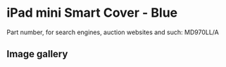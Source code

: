 
# iPad mini Smart Cover - Blue

Part number, for search engines, auction websites and such: MD970LL/A

## Image gallery

<div style={{ width: "768px" }}>
  <GalleryComponent
    images={[
      {
        original: "/everysource/MD970.webp",
        thumbnail: "/everypreview/MD970.webp",
      },
      {
        original: "/everysource/MD970_AV1_BLACK.webp",
        thumbnail: "/everypreview/MD970_AV1_BLACK.webp",
      },
      {
        original: "/everysource/MD970_AV1_WHITE.webp",
        thumbnail: "/everypreview/MD970_AV1_WHITE.webp",
      },
      {
        original: "/everysource/MD970_AV2.webp",
        thumbnail: "/everypreview/MD970_AV2.webp",
      },
      {
        original: "/everysource/MD970_AV2_BLACK.webp",
        thumbnail: "/everypreview/MD970_AV2_BLACK.webp",
      },
      {
        original: "/everysource/MD970_AV2_WHITE.webp",
        thumbnail: "/everypreview/MD970_AV2_WHITE.webp",
      },
      {
        original: "/everysource/MD970_AV3_BLACK.webp",
        thumbnail: "/everypreview/MD970_AV3_BLACK.webp",
      },
      {
        original: "/everysource/MD970_AV3_WHITE.webp",
        thumbnail: "/everypreview/MD970_AV3_WHITE.webp",
      },
      {
        original: "/everysource/MD970_AV4_BLACK.webp",
        thumbnail: "/everypreview/MD970_AV4_BLACK.webp",
      },
      {
        original: "/everysource/MD970_AV4_WHITE.webp",
        thumbnail: "/everypreview/MD970_AV4_WHITE.webp",
      },
      {
        original: "/everysource/MD970_AV5.webp",
        thumbnail: "/everypreview/MD970_AV5.webp",
      }
    ]}
  />
</div>